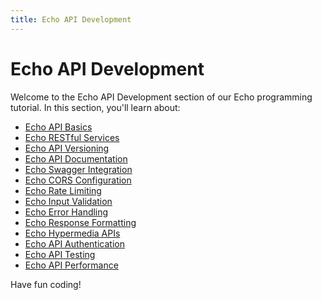 ```yaml
---
title: Echo API Development
---
```


# Echo API Development

Welcome to the Echo API Development section of our Echo programming tutorial. In this section, you'll learn about:

- [Echo API Basics](./0-echo-api-basics.mdx)
- [Echo RESTful Services](./1-echo-restful-services.mdx)
- [Echo API Versioning](./2-echo-api-versioning.mdx)
- [Echo API Documentation](./3-echo-api-documentation.mdx)
- [Echo Swagger Integration](./4-echo-swagger-integration.mdx)
- [Echo CORS Configuration](./5-echo-cors-configuration.mdx)
- [Echo Rate Limiting](./6-echo-rate-limiting.mdx)
- [Echo Input Validation](./7-echo-input-validation.mdx)
- [Echo Error Handling](./8-echo-error-handling.mdx)
- [Echo Response Formatting](./9-echo-response-formatting.mdx)
- [Echo Hypermedia APIs](./10-echo-hypermedia-apis.mdx)
- [Echo API Authentication](./11-echo-api-authentication.mdx)
- [Echo API Testing](./12-echo-api-testing.mdx)
- [Echo API Performance](./13-echo-api-performance.mdx)

Have fun coding!